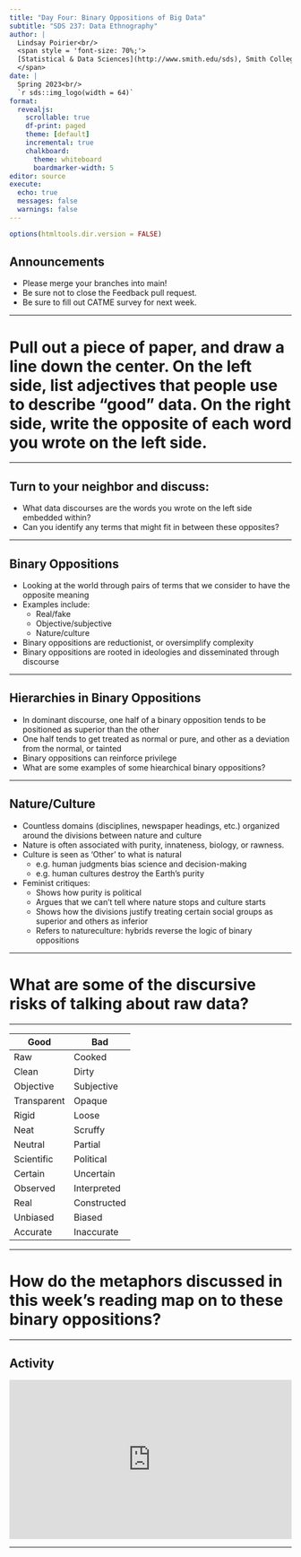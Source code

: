 ```yaml
---
title: "Day Four: Binary Oppositions of Big Data"
subtitle: "SDS 237: Data Ethnography"
author: |
  Lindsay Poirier<br/>
  <span style = 'font-size: 70%;'>
  [Statistical & Data Sciences](http://www.smith.edu/sds), Smith College<br/>
  </span>
date: |
  Spring 2023<br/>
  `r sds::img_logo(width = 64)`
format: 
  revealjs:
    scrollable: true
    df-print: paged
    theme: [default]
    incremental: true
    chalkboard:
      theme: whiteboard
      boardmarker-width: 5
editor: source
execute:
  echo: true
  messages: false
  warnings: false
---
```


```r
options(htmltools.dir.version = FALSE)
```

## Announcements

- Please merge your branches into main!
- Be sure not to close the Feedback pull request. 
- Be sure to fill out CATME survey for next week. 

---

# Pull out a piece of paper, and draw a line down the center. On the left side, list adjectives that people use to describe "good" data. On the right side, write the opposite of each word you wrote on the left side. 

---

## Turn to your neighbor and discuss:

- What data discourses are the words you wrote on the left side embedded within?
- Can you identify any terms that might fit in between these opposites?

---

## Binary Oppositions

- Looking at the world through pairs of terms that we consider to have the opposite meaning
- Examples include:
  - Real/fake
  - Objective/subjective
  - Nature/culture
- Binary oppositions are reductionist, or oversimplify complexity
- Binary oppositions are rooted in ideologies and disseminated through discourse

---

## Hierarchies in Binary Oppositions

- In dominant discourse, one half of a binary opposition tends to be positioned as superior than the other
- One half tends to get treated as normal or pure, and other as a deviation from the normal, or tainted
- Binary oppositions can reinforce privilege
- What are some examples of some hiearchical binary oppositions?

---

## Nature/Culture

- Countless domains (disciplines, newspaper headings, etc.) organized around the divisions between nature and culture
- Nature is often associated with purity, innateness, biology, or rawness.
- Culture is seen as 'Other' to what is natural
  - e.g. human judgments bias science and decision-making
  - e.g. human cultures destroy the Earth's purity
- Feminist critiques:
  - Shows how purity is political
  - Argues that we can’t tell where nature stops and culture starts
  - Shows how the divisions justify treating certain social groups as superior and others as inferior
  - Refers to natureculture: hybrids reverse the logic of binary oppositions
  
---

# What are some of the discursive risks of talking about raw data?

---

| Good        | Bad         |
|-------------|-------------|
|     Raw     |    Cooked   |
|    Clean    |    Dirty    |
|  Objective  |  Subjective |
| Transparent |    Opaque   |
|    Rigid    |    Loose    |
|     Neat    |   Scruffy   |
|   Neutral   |   Partial   |
|  Scientific |  Political  |
|   Certain   |  Uncertain  |
|   Observed  | Interpreted |
|     Real    | Constructed |
|   Unbiased  |    Biased   |
|   Accurate  |  Inaccurate |

---

# How do the metaphors discussed in this week’s reading map on to these binary oppositions?

---

## Activity

<div style="max-width:854px"><div style="position:relative;height:0;padding-bottom:56.25%"><iframe src="https://embed.ted.com/talks/lang/en/kenneth_cukier_big_data_is_better_data" width="854" height="480" style="position:absolute;left:0;top:0;width:100%;height:100%" frameborder="0" scrolling="no" allowfullscreen></iframe></div></div>

---


